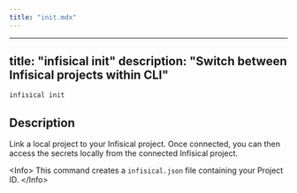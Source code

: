 ```yaml
---
title: "init.mdx"
---
```


---
title: "infisical init"
description: "Switch between Infisical projects within CLI"
---

```bash
infisical init
```

## Description

Link a local project to your Infisical project. Once connected, you can then access the secrets locally from the connected Infisical project.

&lt;Info&gt;
This command creates a `infisical.json` file containing your Project ID.
&lt;/Info&gt;
